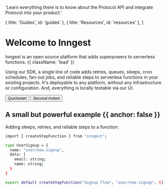 
  'Learn everything there is to know about the Protocol API and integrate Protocol into your product.'

  { title: 'Guides', id: 'guides' },
  { title: 'Resources', id: 'resources' },
]

# Welcome to Inngest

Inngest is an open source platform that adds superpowers to serverless functions. {{ className: 'lead' }}

Using our SDK, a single line of code adds retries, queues, sleeps, cron schedules, fan-out jobs, and reliable steps to serverless functions in your existing projects. It's deployable to any platform, without any infrastructure or configuration. And, everything is locally testable via our UI.

<div className="not-prose mb-16 mt-6 flex gap-3">
  <Button size="sm" href="/quickstart" arrow="right">Quickstart</Button>
  <Button size="sm" href="/sdks" variant="secondary">Second Action</Button>
</div>

## A small but powerful example {{ anchor: false }}

Adding sleeps, retries, and reliable steps to a function:

<CodeGroup>

```bash {{ language: 'js' }}
import { createStepFunction } from "inngest";

type UserSignup = {
  name: "user/new.signup",
  data: {
    email: string;
    name: string;
  }
}

export default createStepFunction("Signup flow", "user/new.signup", ({ event, tools }) => {})
```

</CodeGroup>

<Guides />

<Resources />
